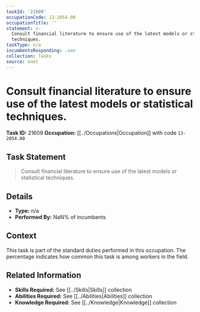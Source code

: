 ```yaml
---
taskId: '21609'
occupationCode: 13-2054.00
occupationTitle: ''
statement: >-
  Consult financial literature to ensure use of the latest models or statistical
  techniques.
taskType: n/a
incumbentsResponding: .nan
collection: Tasks
source: onet
---
```

# Consult financial literature to ensure use of the latest models or statistical techniques.

**Task ID:** 21609
**Occupation:** [[../Occupations|Occupation]] with code `13-2054.00`

## Task Statement

> Consult financial literature to ensure use of the latest models or statistical techniques.

## Details

- **Type:** n/a
- **Performed By:** NaN% of incumbents

## Context

This task is part of the standard duties performed in this occupation. The percentage indicates how common this task is among workers in the field.

## Related Information

- **Skills Required:** See [[../Skills|Skills]] collection
- **Abilities Required:** See [[../Abilities|Abilities]] collection
- **Knowledge Required:** See [[../Knowledge|Knowledge]] collection
